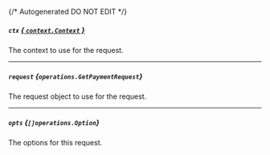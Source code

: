 {/* Autogenerated DO NOT EDIT  */}

##### `ctx` [*{ `context.Context` }*](https://pkg.go.dev/context#Context)
The context to use for the request.

---
##### `request` *{`operations.GetPaymentRequest`}*
The request object to use for the request.
<Collapsible>
    <GetPaymentRequest/>
</Collapsible>

---
##### `opts` *{`[]operations.Option`}*
The options for this request.


